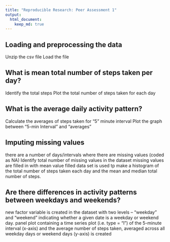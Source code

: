 ```yaml
---
title: "Reproducible Research: Peer Assessment 1"
output: 
  html_document:
    keep_md: true
---
```



## Loading and preprocessing the data
Unzip the csv file
Load the file


## What is mean total number of steps taken per day?
Identify the total steps
Plot the total number of steps taken for each day


## What is the average daily activity pattern?
Calculate the averages of steps taken for "5" minute interval
Plot the graph between "5-min Interval" and "averages"



## Imputing missing values

there are a number of days/intervals where there are missing values (coded as NA)
Identify total number of missing values in the dataset
missing values are filled in with mean value
filled data set is used tp make a histogram of the total number of steps taken each day and the mean and median total number of steps.

## Are there differences in activity patterns between weekdays and weekends?
new factor variable is created in the dataset with two levels – “weekday” and “weekend” indicating whether a given date is a weekday or weekend day.
panel plot containing a time series plot (i.e. type = "l") of the 5-minute interval (x-axis) and the average number of steps taken, averaged across all weekday days or weekend days (y-axis) is created
